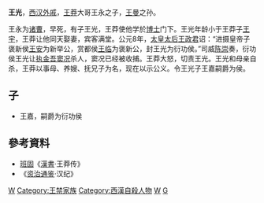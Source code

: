 {{otheruses|王光}}
'''王光'''{{BD|？||8年|}}，[[西汉|西汉]][[外戚|外戚]]，[[王莽|王莽]]大哥王永之子，[[王曼|王曼]]之孙。

王永为[[诸曹|诸曹]]，早死，有子王光，王莽使他学於[[博士|博士]]门下。王光年龄小于王莽子[[王宇_(汉朝)|王宇]]，王莽让他同天娶妻，宾客满堂。公元8年，[[太皇太后|太皇太后]][[王政君|王政君]]诏：“进摄皇帝子褒新侯[[王安_(新朝)|王安]]为新举公，赏都侯[[王临|王临]]为褒新公，封王光为衍功侯。”司威[[陈崇|陈崇]]奏，衍功侯王光让[[执金吾|执金吾]][[窦况|窦况]]杀人，窦况已经被收捕。王莽大怒，切责王光。王光和母亲自杀，王莽以事母、养嫂、抚兄子为名，现在以示公义。令王光子王嘉嗣爵为侯。
==子==
* 王嘉，嗣爵为衍功侯
== 參考資料 ==
* [[班固|班固]]《[[漢書|漢書]]·王莽传》
* 《[[资治通鉴|资治通鉴]]·汉纪》

[[Category:西汉列侯|W]]
[[Category:王禁家族|Category:王禁家族]]
[[Category:西漢自殺人物|Category:西漢自殺人物]]
[[Category:大名人|W]]
[[Category:王姓|G]]